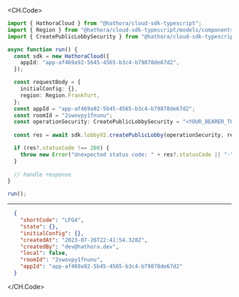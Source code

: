 
<CH.Code>
```typescript CreatePublicLobby.ts
import { HathoraCloud } from "@hathora/cloud-sdk-typescript";
import { Region } from "@hathora/cloud-sdk-typescript/models/components";
import { CreatePublicLobbySecurity } from "@hathora/cloud-sdk-typescript/models/operations";

async function run() {
  const sdk = new HathoraCloud({
    appId: "app-af469a92-5b45-4565-b3c4-b79878de67d2",
  });

  const requestBody = {
    initialConfig: {},
    region: Region.Frankfurt,
  };
  const appId = "app-af469a92-5b45-4565-b3c4-b79878de67d2";
  const roomId = "2swovpy1fnunu";
  const operationSecurity: CreatePublicLobbySecurity = "<YOUR_BEARER_TOKEN_HERE>";
  
  const res = await sdk.lobbyV2.createPublicLobby(operationSecurity, requestBody, appId, roomId);

  if (res?.statusCode !== 200) {
    throw new Error("Unexpected status code: " + res?.statusCode || "-");
  }
  
  // handle response
}

run();
```
---

```json Example Response
  {
    "shortCode": "LFG4",
    "state": {},
    "initialConfig": {},
    "createdAt": "2023-07-26T22:41:54.328Z",
    "createdBy": "dev@hathora.dev",
    "local": false,
    "roomId": "2swovpy1fnunu",
    "appId": "app-af469a92-5b45-4565-b3c4-b79878de67d2"
  }
```
</CH.Code>
